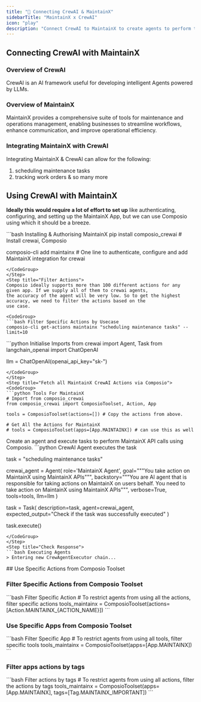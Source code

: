 ```yaml
---
title: "🚀 Connecting CrewAI & MaintainX"
sidebarTitle: "MaintainX x CrewAI"
icon: "play"
description: "Connect CrewAI to MaintainX to create agents to perform tasks using natural language"
---
```


## Connecting CrewAI with MaintainX

### Overview of CrewAI

CrewAI is an AI framework useful for developing intelligent Agents powered by LLMs.

### Overview of MaintainX

MaintainX provides a comprehensive suite of tools for maintenance and operations management, enabling businesses to streamline workflows, enhance communication, and improve operational efficiency.

### Integrating MaintainX with CrewAI

Integrating MaintainX & CrewAI can allow for the following:

1. scheduling maintenance tasks
2. tracking work orders
& so many more

## Using CrewAI with MaintainX

<Steps>
<Step title="Setting Up the Environment">

**Ideally this would require a lot of effort to set up** like authenticating, configuring, and setting up the MaintainX App, but we can use Composio using which it should be a breeze.

<CodeGroup>
```bash Installing & Authorising MaintainX
pip install composio_crewai # Install crewai, Composio 

composio-cli add maintainx # One line to authenticate, configure and add MaintainX integration for crewai
```
</CodeGroup>
</Step>
<Step title="Filter Actions">
Composio ideally supports more than 100 different actions for any given app. If we supply all of them to crewai agents, 
the accuracy of the agent will be very low. So to get the highest accuracy, we need to filter the actions based on the 
use case.

<CodeGroup>
```bash Filter Specific Actions by Usecase
composio-cli get-actions maintainx "scheduling maintenance tasks" --limit=10
```
</CodeGroup>

</Step>
<Step title="Import Base Packages">

<CodeGroup>
```python Initialise Imports
from crewai import Agent, Task
from langchain_openai import ChatOpenAI

llm = ChatOpenAI(openai_api_key="sk-<OPENAI KEY>")
```
</CodeGroup>
</Step>
<Step title="Fetch all MaintainX CrewAI Actions via Composio">
<CodeGroup>
```python Tools For MaintainX
# Import from composio_crewai
from composio_crewai import ComposioToolset, Action, App

tools = ComposioToolset(actions=[]) # Copy the actions from above. 

# Get All the Actions for MaintainX
# tools = ComposioToolset(apps=[App.MAINTAINX]) # can use this as well
```
</CodeGroup>
</Step>
<Step title="Execute the Agent">
Create an agent and execute tasks to perform MaintainX API calls using Composio. 
<CodeGroup>
```python CrewAI Agent executes the task

task = "scheduling maintenance tasks"

crewai_agent = Agent(
    role='MaintainX Agent',
    goal="""You take action on MaintainX using MaintainX APIs""",
    backstory="""You are AI agent that is responsible for taking actions on MaintainX on users behalf. You need to take action on MaintainX using MaintainX APIs""",
    verbose=True,
    tools=tools,
    llm=llm
)

task = Task(
    description=task,
    agent=crewai_agent,
    expected_output="Check if the task was successfully executed"
)

task.execute()
```
</CodeGroup>
</Step>
<Step title="Check Response">
```bash Executing Agents
> Entering new CrewAgentExecutor chain...
```
</Step>
</Steps>
## Use Specific Actions from Composio Toolset

### Filter Specific Actions from Composio Toolset

<CodeGroup>
```bash Filter Specific Action
# To restrict agents from using all the actions, filter specific actions
tools_maintainx = ComposioToolset(actions=[Action.MAINTAINX_{ACTION_NAME}])
```
</CodeGroup>

### Use Specific Apps from Composio Toolset
<CodeGroup>
```bash Filter Specific App
# To restrict agents from using all tools, filter specific tools
tools_maintainx = ComposioToolset(apps=[App.MAINTAINX])
```
</CodeGroup>

### Filter apps actions by tags 
<CodeGroup>
```bash Filter actions by tags
# To restrict agents from using all actions, filter the actions by tags
tools_maintainx = ComposioToolset(apps=[App.MAINTAINX], tags=[Tag.MAINTAINX_IMPORTANT])
```
</CodeGroup>